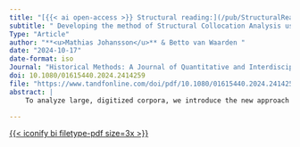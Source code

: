 ```yaml
---
title: "[{{< ai open-access >}} Structural reading:](/pub/StructuralReading.html)"
subtitle: " Developing the method of Structural Collocation Analysis using a case study on parliamentary reporting"
Type: "Article"
author: "**<u>Mathias Johansson</u>** & Betto van Waarden "
date: "2024-10-17"
date-format: iso
Journal: "Historical Methods: A Journal of Quantitative and Interdisciplinary History"
doi: 10.1080/01615440.2024.2414259
file: "https://www.tandfonline.com/doi/pdf/10.1080/01615440.2024.2414259"
abstract: |
    To analyze large, digitized corpora, we introduce the new approach of “structural reading”, which combines the abstraction of distant reading with the nuance of close reading. We do so by developing the method of “structural collocation analysis” (SCA) that uses metadata categories to investigate how research topics behave across texts belonging to different categories. The method combines the robustness of traditional collocation analysis with the structural dimension of structural topic modeling, bridging corpus linguistics and text mining. SCA enables us to gain novel insights from existing corpora to shed new light on long-standing historical debates. We exemplify this method through a case study on the history of parliamentary reporting, using digitized British parliamentary proceedings. We discovered that discussions on parliamentary reporting were not dominated by a particular political party, but rather by senior MPs and MPs from urban areas – two categories we call “political insiders”. Metadata-based distinctions between different types of politicians thus enabled us to provide new perspectives on the history of parliamentary reporting.

---
```


[{{< iconify bi filetype-pdf size=3x >}}]({{< meta file >}})
